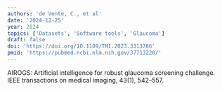 ```yaml
---
authors: 'de Vente, C., et al'
date: '2024-12-25'
year: 2024
topics: ['Datasets', 'Software tools', 'Glaucoma']
draft: false
doi: 'https://doi.org/10.1109/TMI.2023.3313786'
pmid: 'https://pubmed.ncbi.nlm.nih.gov/37713220/'
---
```


AIROGS: Artificial intelligence for robust glaucoma screening challenge. IEEE transactions on medical imaging, 43(1), 542–557.